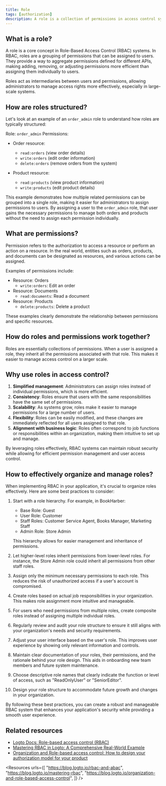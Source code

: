 ```yaml
---
title: Role
tags: [authorization]
description: A role is a collection of permissions in access control systems that defines what actions users can perform, providing an efficient way to manage and assign access rights to users.
---
```


## What is a role?

A role is a core concept in Role-Based Access Control (RBAC) systems. In RBAC, roles are a grouping of permissions that can be assigned to users. They provide a way to aggregate permissions defined for different APIs, making adding, removing, or adjusting permissions more efficient than assigning them individually to users.

Roles act as intermediaries between users and permissions, allowing administrators to manage access rights more effectively, especially in large-scale systems.

## How are roles structured?

Let's look at an example of an `order_admin` role to understand how roles are typically structured:

Role: `order_admin`
Permissions:
- Order resource:
   - `read:orders` (view order details)
   - `write:orders` (edit order information)
   - `delete:orders` (remove orders from the system)

- Product resource:
   - `read:products` (view product information)
   - `write:products` (edit product details)

This example demonstrates how multiple related permissions can be grouped into a single role, making it easier for administrators to assign permissions to users. By assigning a user to the `order_admin` role, that user gains the necessary permissions to manage both orders and products without the need to assign each permission individually.

## What are permissions?

Permission refers to the authorization to access a resource or perform an action on a resource. In the real world, entities such as orders, products, and documents can be designated as resources, and various actions can be assigned.

Examples of permissions include:

- Resource: Orders
  - `write:orders`: Edit an order
- Resource: Documents
  - `read:documents`: Read a document
- Resource: Products
  - `delete:products`: Delete a product

These examples clearly demonstrate the relationship between permissions and specific resources.

## How do roles and permissions work together?

Roles are essentially collections of permissions. When a user is assigned a role, they inherit all the permissions associated with that role. This makes it easier to manage access control on a larger scale.

## Why use roles in access control?

1. **Simplified management**: Administrators can assign roles instead of individual permissions, which is more efficient.
2. **Consistency**: Roles ensure that users with the same responsibilities have the same set of permissions.
3. **Scalability**: As systems grow, roles make it easier to manage permissions for a large number of users.
4. **Flexibility**: Roles can be easily modified, and these changes are immediately reflected for all users assigned to that role.
5. **Alignment with business logic**: Roles often correspond to job functions or responsibilities within an organization, making them intuitive to set up and manage.

By leveraging roles effectively, RBAC systems can maintain robust security while allowing for efficient permission management and user access control.

## How to effectively organize and manage roles?

When implementing RBAC in your application, it's crucial to organize roles effectively. Here are some best practices to consider:

1. Start with a role hierarchy. For example, in BookHarber:
   - Base Role: Guest
   - User Role: Customer
   - Staff Roles: Customer Service Agent, Books Manager, Marketing Staff
   - Admin Role: Store Admin

   This hierarchy allows for easier management and inheritance of permissions.

2. Let higher-level roles inherit permissions from lower-level roles. For instance, the Store Admin role could inherit all permissions from other staff roles.

3. Assign only the minimum necessary permissions to each role. This reduces the risk of unauthorized access if a user's account is compromised.

4. Create roles based on actual job responsibilities in your organization. This makes role assignment more intuitive and manageable.

5. For users who need permissions from multiple roles, create composite roles instead of assigning multiple individual roles.

6. Regularly review and audit your role structure to ensure it still aligns with your organization's needs and security requirements.

7. Adjust your user interface based on the user's role. This improves user experience by showing only relevant information and controls.

8. Maintain clear documentation of your roles, their permissions, and the rationale behind your role design. This aids in onboarding new team members and future system maintenance.

9. Choose descriptive role names that clearly indicate the function or level of access, such as "ReadOnlyUser" or "SeniorEditor".

10. Design your role structure to accommodate future growth and changes in your organization.

By following these best practices, you can create a robust and manageable RBAC system that enhances your application's security while providing a smooth user experience.

## Related resources

- [Logto Docs: Role-based access control (RBAC)](https://docs.logto.io/docs/recipes/rbac/)
- [Mastering RBAC in Logto: A Comprehensive Real-World Example](https://blog.logto.io/mastering-rbac)
- [Organization and Role-based access control: How to design your authorization model for your product](https://blog.logto.io/organization-and-role-based-access-control)

<Resources
  urls={[
    "https://blog.logto.io/rbac-and-abac",
    "https://blog.logto.io/mastering-rbac",
    "https://blog.logto.io/organization-and-role-based-access-control",
  ]}
/>
